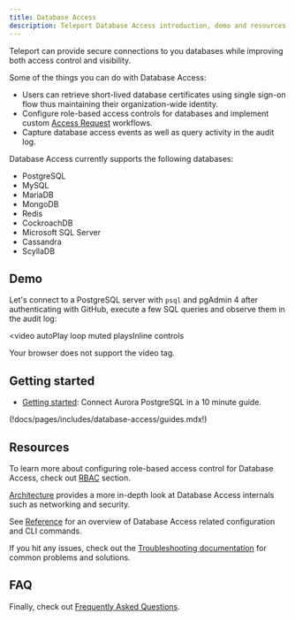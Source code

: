 ```yaml
---
title: Database Access
description: Teleport Database Access introduction, demo and resources.
---
```


Teleport can provide secure connections to you databases while improving both access
control and visibility.

Some of the things you can do with Database Access:

- Users can retrieve short-lived database certificates using single sign-on
  flow thus maintaining their organization-wide identity.
- Configure role-based access controls for databases and implement custom
  [Access Request](../access-controls/access-requests.mdx) workflows.
- Capture database access events as well as query activity in the audit log.

Database Access currently supports the following databases:

- PostgreSQL
- MySQL
- MariaDB
- MongoDB
- Redis
- CockroachDB
- Microsoft SQL Server
- Cassandra
- ScyllaDB

## Demo

Let's connect to a PostgreSQL server with `psql` and pgAdmin 4 after authenticating
with GitHub, execute a few SQL queries and observe them in the audit log:

<video
  autoPlay
  loop
  muted
  playsInline
  controls
>
  <source
    src="../../img/database-access/dbaccessdemo.mp4"
    type="video/mp4"
  />

  <source
    src="../../img/database-access/dbaccessdemo.webm"
    type="video/webm"
  />

  Your browser does not support the video tag.
</video>

## Getting started

- [Getting started](./getting-started.mdx): Connect Aurora PostgreSQL in a 10 minute guide.

(!docs/pages/includes/database-access/guides.mdx!)

## Resources

To learn more about configuring role-based access control for Database Access,
check out [RBAC](./rbac.mdx) section.

[Architecture](./architecture.mdx) provides a more in-depth
look at Database Access internals such as networking and security.

See [Reference](./reference.mdx) for an overview of
Database Access related configuration and CLI commands.

If you hit any issues, check out the [Troubleshooting
documentation](./troubleshooting.mdx) for common problems and solutions.

## FAQ

Finally, check out [Frequently Asked Questions](./faq.mdx).
